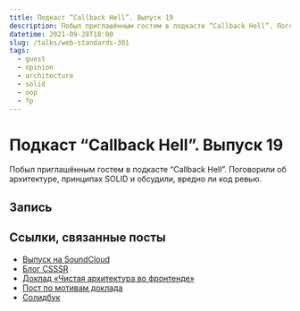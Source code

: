 ```yaml
---
title: Подкаст “Callback Hell”. Выпуск 19
description: Побыл приглашённым гостем в подкасте “Callback Hell”. Поговорили об архитектуре, принципах SOLID и обсудили, вредно ли код ревью.
datetime: 2021-09-28T18:00
slug: /talks/web-standards-301
tags:
  - guest
  - opinion
  - architecture
  - solid
  - oop
  - fp
---
```


# Подкаст “Callback Hell”. Выпуск 19

Побыл приглашённым гостем в подкасте “Callback Hell”. Поговорили об архитектуре, принципах SOLID и обсудили, вредно ли код ревью.

## Запись

<YouTube src="https://www.youtube.com/embed/oLguQIvqZ6s" caption="Запись выпуска на YouTube" />

## Ссылки, связанные посты

- [Выпуск на SoundCloud](https://soundcloud.com/csssr/v-gostyakh-sasha-bespoyasov-chistaya-arkhitektura-solid-vredno-li-kod-revyu)
- [Блог CSSSR](https://blog.csssr.com/ru/)
- [Доклад «Чистая архитектура во фронтенде»](/talks/clean-architecture-on-frontend)
- [Пост по мотивам доклада](/blog/clean-architecture-on-frontend)
- [Солидбук](/projects/solid)
